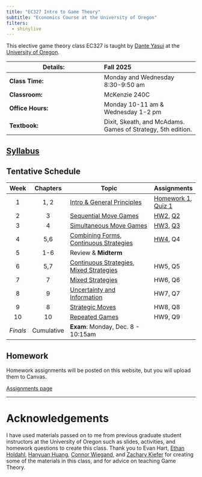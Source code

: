 ```yaml
---
title: "EC327 Intro to Game Theory"
subtitle: "Economics Course at the University of Oregon"
filters:
  - shinylive
---
```


This elective game theory class EC327 is taught by [Dante Yasui](danteyasui.org)
at the [University of Oregon](https://socialsciences.uoregon.edu/economics).

| Details: | Fall 2025 |
|----|:---|
| **Class Time:**   | Monday and Wednesday 8:30-9:50 am   |
| **Classroom:**    | McKenzie 240C                       |
| **Office Hours:** | Monday 10-11 am \& Wednesday 1-2 pm |
| **Textbook:**     | Dixit, Skeath, and McAdams. Games of Strategy, 5th edition. |

[Syllabus](Syllabus/main.pdf){.btn .btn-outline-primary .btn role="button"}
---

## Tentative Schedule

| **Week** | **Chapters** | **Topic**                                                       | Assignments  |
|:--------:+:------------:+------------------------------------------------------------------+-----------|
|     1    |     1, 2    | [Intro & General Principles](Slides/#intro-and-syllabus-day)     | [Homework 1](Homework/#assignment-1), [Quiz 1](https://canvas.uoregon.edu/courses/274671/quizzes/415674) |
|     2    |      3      | [Sequential Move Games](Slides/#sequential-games)                | [HW2](Homework/#assignment-2), [Q2](https://canvas.uoregon.edu/courses/274671/quizzes/416468) |
|     3    |      4      | [Simultaneous Move Games](Slides/#simultaneous-games)            | [HW3](Homework/#assignment-3), [Q3](https://canvas.uoregon.edu/courses/274671/quizzes/416799) |
|     4    |      5,6    | [Combining Forms](Slides/#combining-simultaneous-and-sequential), [Continuous Strategies](Slides/#simultaneous-games) | [HW4](Homework/#assignment-4), Q4 |
|     5    |      1-6    | Review & **Midterm**                                             |         |
|     6    |      5,7      | [Continuous Strategies](Slides/#simultaneous-games), [Mixed Strategies](Slides/#mixed-strategies)                     | HW5, Q5 |
|     7    |      7      | [Mixed Strategies](Slides/#mixed-strategies)                     | HW6, Q6 |
|     8    |      9      | [Uncertainty and Information](Slides/#asymmetric-info)           | HW7, Q7 |
|     9    |      8      | [Strategic Moves](Slides/#strategic-moves)                       | HW8, Q8 |
|    10    |      10     | [Repeated Games](Slides/#repeated-games)                         | HW9, Q9 |
| *Finals* |  Cumulative | **Exam**: Monday, Dec. 8 - 10:15am                               |    |

## Homework

Homework assignments will be posted on this website, but you will upload them to Canvas.

[Assignments page](Homework/index.qmd)

---

# Acknowledgements

I have used materials passed on to me from previous graduate student instructors at the University of Oregon
such as slides, activities, and homework questions to create this class.
Thank you to Evan Hart,
[Ethan Holdahl](https://ethanholdahl.com/),
[Hanyuan Huang](https://sites.google.com/view/hanyuanhuang/),
[Connor Wiegand](https://ctwie.me/),
and [Zachary Kiefer](https://zkiefer10.github.io/)
for creating some of the materials in this class,
and for advice on teaching Game Theory.

